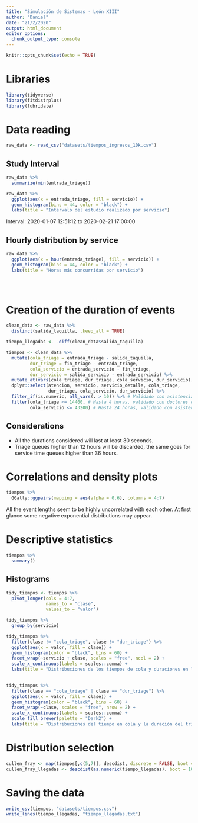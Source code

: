 ```yaml
---
title: "Simulación de Sistemas - León XIII"
author: "Daniel"
date: "21/2/2020"
output: html_document
editor_options: 
  chunk_output_type: console
---
```


```r
knitr::opts_chunk$set(echo = TRUE)
```

# Libraries

```r
library(tidyverse)
library(fitdistrplus)
library(lubridate)
```

# Data reading

```r
raw_data <- read_csv("datasets/tiempos_ingresos_10k.csv")
```

## Study Interval

```r
raw_data %>%
  summarize(min(entrada_triage))

raw_data %>%
  ggplot(aes(x = entrada_triage, fill = servicio)) +
  geom_histogram(bins = 44, color = "black") +
  labs(title = "Intervalo del estudio realizado por servicio")
```

Interval: 2020-01-07 12:51:12 to 2020-02-21 17:00:00

## Hourly distribution by service

```r
raw_data %>%
  ggplot(aes(x = hour(entrada_triage), fill = servicio)) +
  geom_histogram(bins = 44, color = "black") +
  labs(title = "Horas más concurridas por servicio")


  
```

# Creation of the duration of events

```r
clean_data <- raw_data %>%
  distinct(salida_taquilla, .keep_all = TRUE)

tiempo_llegadas <- -diff(clean_data$salida_taquilla)

tiempos <- clean_data %>% 
  mutate(cola_triage = entrada_triage - salida_taquilla,
         dur_triage = fin_triage - entrada_triage,
         cola_servicio = entrada_servicio - fin_triage,
         dur_servicio = salida_servicio - entrada_servicio) %>%
  mutate_at(vars(cola_triage, dur_triage, cola_servicio, dur_servicio), as.numeric) %>% 
  dplyr::select(atencion, servicio, servicio_detalle, cola_triage, 
                dur_triage, cola_servicio, dur_servicio) %>%
  filter_if(is.numeric, all_vars(. > 10)) %>% # Validado con asistenciales
  filter(cola_triage <= 14400, # Hasta 4 horas, validado con doctores de urgencias 
         cola_servicio <= 43200) # Hasta 24 horas, validado con asistenciales
```

## Considerations

- All the durations considered will last at least 30 seconds.
- Triage queues higher than 12 hours will be discarded, the same goes for service time queues higher than 36 hours.

# Correlations and density plots

```r
tiempos %>%
  GGally::ggpairs(mapping = aes(alpha = 0.6), columns = 4:7)
```

All the event lengths seem to be highly uncorrelated with each other. At first glance some negative exponential distributions may appear.

# Descriptive statistics

```r
tiempos %>% 
  summary()
```

## Histograms

```r
tidy_tiempos <- tiempos %>% 
  pivot_longer(cols = 4:7,
               names_to = "clase",
               values_to = "valor")

tidy_tiempos %>% 
  group_by(servicio)

tidy_tiempos %>%
  filter(clase != "cola_triage", clase != "dur_triage") %>% 
  ggplot(aes(x = valor, fill = clase)) +
  geom_histogram(color = "black", bins = 60) +
  facet_wrap(~servicio + clase, scales = "free", ncol = 2) +
  scale_x_continuous(labels = scales::comma) +
  labs(title = "Distribuciones de los tiempos de cola y duraciones en los servicios")
  

tidy_tiempos %>%
  filter(clase == "cola_triage" | clase == "dur_triage") %>% 
  ggplot(aes(x = valor, fill = clase)) +
  geom_histogram(color = "black", bins = 60) +
  facet_wrap(~clase, scales = "free", nrow = 2) +
  scale_x_continuous(labels = scales::comma) +
  scale_fill_brewer(palette = "Dark2") +
  labs(title = "Distribuciones del tiempo en cola y la duración del triage")
```


# Distribution selection

```r
cullen_fray <- map(tiempos[,c(5,7)], descdist, discrete = FALSE, boot = 1000)
cullen_fray_llegadas <- descdist(as.numeric(tiempo_llegadas), boot = 1000)
```


# Saving the data

```r
write_csv(tiempos, "datasets/tiempos.csv")
write_lines(tiempo_llegadas, "tiempo_llegadas.txt")


```

